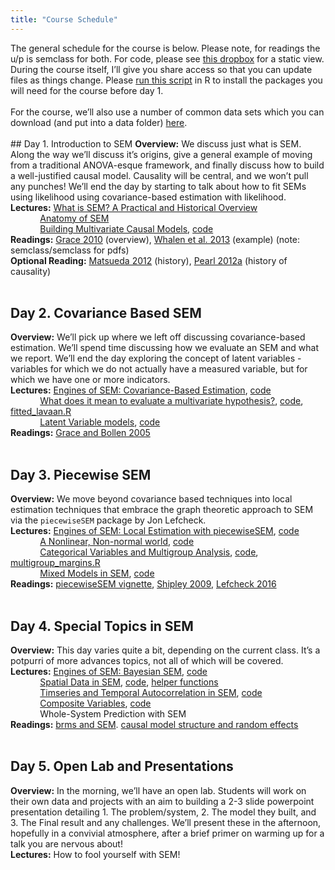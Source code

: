 ```yaml
---
title: "Course Schedule"
---
```

The general schedule for the course is below. Please note, for readings the u/p is semclass for both. For code, please see [this dropbox](https://www.dropbox.com/sh/objbunt4wxdlnxb/AAB38yRdxi62BlMC1ca_SYPJa?dl=0) for a static view. During the course itself, I'll give you share access so that you can update files as things change. Please [run this script](./files/scripts/Install_Required_Packages.R) in R to install the packages you will need for the course before day 1.  
\
For the course, we'll also use a number of common data sets which you can download (and put into a data folder) [here](files/data.zip).   
\
## Day 1. Introduction to SEM
__Overview:__  We discuss just what is SEM. Along the way we'll discuss it's origins, give a general example of moving from a traditional ANOVA-esque framework, and finally discuss how to build a well-justified causal model. Causality will be central, and we won't pull any punches! We'll end the day by starting to talk about how to fit SEMs using likelihood using covariance-based estimation with likelihood.  
__Lectures:__  [What is SEM? A Practical and Historical Overview](lecture_pdfs/SEM_Intro_And_History.pdf)  
	&nbsp; &nbsp; &nbsp; &nbsp; &nbsp; &nbsp; 
	[Anatomy of SEM](lecture_pdfs/Anatomy_of_SEM.pdf)  
	&nbsp; &nbsp; &nbsp; &nbsp; &nbsp; &nbsp; 
	[Building Multivariate Causal Models](lecture_pdfs/Multivariate_Causal_Models.pdf), [code](files/scripts/multivariate_causal_models.R)  
__Readings:__  [Grace 2010](http://byrneslab.net/classes/sem_pdfs/General/Grace%20et%20al%202010%20Ecological%20Monographs.pdf) (overview), [Whalen et al. 2013](http://byrneslab.net/classes/sem_pdfs/examples/Whalen_et_al_2013_Ecology.pdf) (example) (note: semclass/semclass for pdfs)  
__Optional Reading:__ [Matsueda 2012](http://byrneslab.net/classes/sem_pdfs/General/Matsueda%202012%20history.pdf) (history), [Pearl 2012a](http://byrneslab.net/classes/sem_pdfs/causality/pearl-causality-review.pdf) (history of causality)
\
\

## Day 2. Covariance Based SEM  
__Overview:__  We'll pick up where we left off discussing covariance-based estimation. We'll spend time discussing how we evaluate an SEM and what we report. We'll end the day exploring the concept of latent variables - variables for which we do not actually have a measured variable, but for which we have one or more indicators.  
__Lectures:__  	[Engines of SEM: Covariance-Based Estimation](lecture_pdfs/Intro_to_Likelihood_Fitting.pdf), [code](files/scripts/Likelihood_Fitting.R)    
	&nbsp; &nbsp; &nbsp; &nbsp; &nbsp; &nbsp; [What does it mean to evaluate a multivariate hypothesis?](lecture_pdfs/Assesing_Likelihood_Fits.pdf), [code](files/scripts/Assessing_Likelihood.R), [fitted_lavaan.R](files/scripts/fitted_lavaan.R)  
	&nbsp; &nbsp; &nbsp; &nbsp; &nbsp; &nbsp; [Latent Variable models](lecture_pdfs/Latent_Variables.pdf), [code](files/scripts/Latent_variables.R)  
__Readings:__  [Grace and Bollen 2005](http://byrneslab.net/classes/sem_pdfs/General/Grace & Bollen 2005 Bull Ecol Soc Amer.pdf)
\
\

## Day 3. Piecewise SEM  
__Overview:__  We move beyond covariance based techniques into local estimation techniques that embrace the graph theoretic approach to SEM via the `piecewiseSEM` package by Jon Lefcheck.  
__Lectures:__  	[Engines of SEM: Local Estimation with piecewiseSEM](lecture_pdfs/Local_Estimation.pdf), [code](files/scripts/Local_Estimation.R)      
	&nbsp; &nbsp; &nbsp; &nbsp; &nbsp; &nbsp; [A Nonlinear, Non-normal world](lecture_pdfs/Nonlinear_nonnormal.pdf), [code](files/scripts/nonlinear_nonnormal.R)      
	&nbsp; &nbsp; &nbsp; &nbsp; &nbsp; &nbsp; [Categorical Variables and Multigroup Analysis](lecture_pdfs/Categorical_Variables.pdf), [code](files/scripts/Categorical_Vars.R), [multigroup_margins.R](files/scripts/multigroup_margins.R)  
	&nbsp; &nbsp; &nbsp; &nbsp; &nbsp; &nbsp; [Mixed Models in SEM](lecture_pdfs/Mixed_Models.pdf), [code](files/scripts/Mixed_Models.R)    
__Readings:__  [piecewiseSEM vignette](http://jslefche.github.io/piecewiseSEM/articles/piecewiseSEM.html), [Shipley 2009](http://byrneslab.net//classes/sem_pdfs/d-sep/Shipley%202009%20dsep%20with%20multilevel%20models.pdf), [Lefcheck 2016](http://byrneslab.net//classes/sem_pdfs/d-sep/Lefcheck_2016_piecewiseSEM.pdf)
\
\

## Day 4. Special Topics in SEM  
__Overview:__  This day varies quite a bit, depending on the current class. It's a potpurri of more advances topics, not all of which will be covered.  
__Lectures:__  [Engines of SEM: Bayesian SEM](lecture_pdfs/bayesian_sem.pdf), [code](files/scripts/bayesian_sem.R)  
	&nbsp; &nbsp; &nbsp; &nbsp; &nbsp; &nbsp; [Spatial Data in SEM](lecture_pdfs/Spatial_Autocorrelation.pdf), [code](files/scripts/Spatial_autocorrelation.R), [helper functions](files/scripts/residuals.R)   
	&nbsp; &nbsp; &nbsp; &nbsp; &nbsp; &nbsp; [Timseries and Temporal Autocorrelation in SEM](lecture_pdfs/Temporal_Autocorrelation.pdf), [code](files/scripts/Temporal_Autocorrelation.R)   
	&nbsp; &nbsp; &nbsp; &nbsp; &nbsp; &nbsp; [Composite Variables ](lecture_pdfs/Composite_Variables.pdf), [code](files/scripts/Composites.R)   
	&nbsp; &nbsp; &nbsp; &nbsp; &nbsp; &nbsp; Whole-System Prediction with SEM  
__Readings:__   [brms and SEM](https://rpubs.com/jebyrnes/brms_bayes_sem). [causal model structure and random effects](https://rpubs.com/jebyrnes/causal_mods)
\
\

## Day 5. Open Lab and Presentations  
__Overview:__  In the morning, we'll have an open lab. Students will work on their own data and projects with an aim to building a 2-3 slide powerpoint presentation detailing 1. The problem/system, 2. The model they built, and 3. The Final result and any challenges. We'll present these in the afternoon, hopefully in a convivial atmosphere, after a brief primer on warming up for a talk you are nervous about!  
__Lectures:__  How to fool yourself with SEM!
\
\

